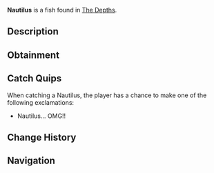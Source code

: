 {{FishInfobox
|image          = Nautilus.png
|rarity         = Legendary
|sea            = First Sea
|location       = [[The Depths]]
|sublocation    = Coral Reef
|sources        = Fishing Rod
|radar_location = 
|prog_speed     = -10
|xp             = 300
|weather        = 
|time           = Night
|season         = Spring, Summer
|bait           = 
|base_weight    = 80
|base_value     = 1000
|weight_range   = 40
|base_chance    = 0.2
|base_resil     = 30
}}
'''Nautilus''' is a {{Rarity|Legendary}} fish found in [[The Depths]].

== Description ==
{{Description|An ancient, spiral-shelled mollusc with a glowing & graceful body, tentacle-filled movements. The Nautilus is an elusive octopus that creates a thick, spiral-shaped shell around its body for protection.|Bestiary Entry}}

== Obtainment ==
{{Description|Dwells in deep coral reefs and rocky underwater caves, mostly visible during the Night.|Bestiary Hint}}
{{Fish Availability|
The Depths
The Depths/Absolute Darkness
|top_rods      = 
Leviathan's Fang Rod\92889.64\151259.43;
Trident Rod\79030.64\120509.56;
Free Spirit Rod\74448.68\113522.78;
No-Life Rod\59871.74\98016.14;
Seraphic Rod\56336.62\89524.04;
Lucky Rod\41787.16\71177.32;
Firefly Rod\52234.05\89167.35;
Candy Cane Rod\33819.68\57923.57;
Adventurer's Rod\33841.32\58272.28;
Fast Rod\50638.59\87195.96;
Fischer's Rod\34017.57\58575.78;
Ethereal Prism Rod\56248.14\88848.08;
Rod Of The Forgotten Fang\54187.82\87946.84;
Challenger's Rod\54180.44\88842.55;
Rod Of The Exalted One\53228.52\86744.24;
Rod Of The Depths\52196.11\82754.65;
Zeus Rod\49659.77\78733.38;
Verdant Shear Rod\49275.05\78478.99;
Blazebringer Rod\47714.08\75188.51;
Depthseeker Rod\45701.69\72877.07;
Volcanic Rod\42650.54\65035.51;
Avalanche Rod\40919.51\65742.09;
Steady Rod\16379.19\27768.07
|recommended   = Trident Rod
}}

== Catch Quips ==
When catching a Nautilus, the player has a chance to make one of the following exclamations:
* Nautilus... OMG!!

== Change History ==
{{Change History|{{subst:Current Version}}}}

== Navigation ==
{{Fish Navbox|The Depths}}